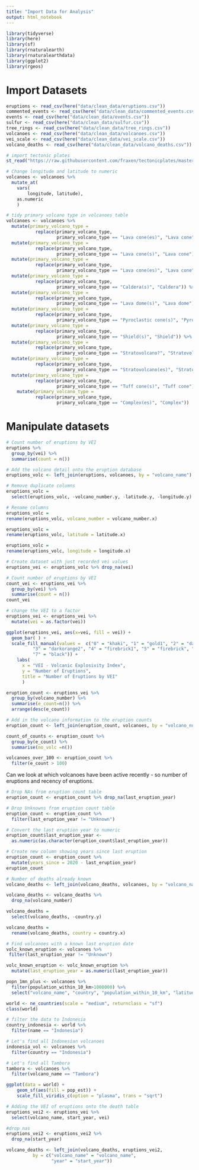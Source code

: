 ```yaml
---
title: "Import Data for Analysis"
output: html_notebook
---
```


```r
library(tidyverse)
library(here)
library(sf)
library(rnaturalearth)
library(rnaturalearthdata)
library(ggplot2)
library(rgeos)
```

# Import Datasets
```r
eruptions <- read_csv(here("data/clean_data/eruptions.csv"))
commented_events <- read_csv(here("data/clean_data/commented_events.csv"))
events <- read_csv(here("data/clean_data/events.csv"))
sulfur <- read_csv(here("data/clean_data/sulfur.csv"))
tree_rings <- read_csv(here("data/clean_data/tree_rings.csv"))
volcanoes <- read_csv(here("data/clean_data/volcanoes.csv"))
vei_scale <- read_csv(here("data/clean_data/vei_scale.csv"))
volcano_deaths <- read_csv(here("data/clean_data/volcano_deaths.csv"))
```

```r
# import tectonic plates 
st_read("https://raw.githubusercontent.com/fraxen/tectonicplates/master/GeoJSON/PB2002_plates.json") -> tectonic_plates
```

```r
# Change longitude and latitude to numeric
volcanoes <- volcanoes %>% 
  mutate_at(
    vars(
        longitude, latitude),
    as.numeric
    ) 
```

```r
# tidy primary volcano type in volcanoes table
volcanoes <- volcanoes %>% 
  mutate(primary_volcano_type = 
           replace(primary_volcano_type, 
                   primary_volcano_type == "Lava cone(es)", "Lava cone")) %>% 
  mutate(primary_volcano_type = 
           replace(primary_volcano_type, 
                   primary_volcano_type == "Lava cone(s)", "Lava cone")) %>% 
  mutate(primary_volcano_type = 
           replace(primary_volcano_type, 
                   primary_volcano_type == "Lava cone(es)", "Lava cone")) %>% 
  mutate(primary_volcano_type = 
           replace(primary_volcano_type, 
                   primary_volcano_type == "Caldera(s)", "Caldera")) %>% 
  mutate(primary_volcano_type = 
           replace(primary_volcano_type, 
                   primary_volcano_type == "Lava dome(s)", "Lava dome")) %>% 
  mutate(primary_volcano_type = 
           replace(primary_volcano_type, 
                   primary_volcano_type == "Pyroclastic cone(s)", "Pyroclastic cone")) %>% 
  mutate(primary_volcano_type = 
           replace(primary_volcano_type, 
                   primary_volcano_type == "Shield(s)", "Shield")) %>% 
  mutate(primary_volcano_type = 
           replace(primary_volcano_type, 
                   primary_volcano_type == "Stratovolcano?", "Stratovolcano")) %>% 
  mutate(primary_volcano_type = 
           replace(primary_volcano_type, 
                   primary_volcano_type == "Stratovolcano(es)", "Stratovolcano")) %>% 
  mutate(primary_volcano_type = 
           replace(primary_volcano_type, 
                   primary_volcano_type == "Tuff cone(s)", "Tuff cone")) %>% 
    mutate(primary_volcano_type = 
           replace(primary_volcano_type, 
                   primary_volcano_type == "Complex(es)", "Complex")) 
```

# Manipulate datasets
```r
# Count number of eruptions by VEI
eruptions %>% 
  group_by(vei) %>% 
  summarise(count = n())
```

```r
# Add the volcano detail onto the eruption database
eruptions_volc <- left_join(eruptions, volcanoes, by = "volcano_name")
```

```r
# Remove duplicate columns
eruptions_volc = 
  select(eruptions_volc, -volcano_number.y, -latitude.y, -longitude.y)
```

```r
# Rename columns
eruptions_volc = 
rename(eruptions_volc, volcano_number = volcano_number.x)

eruptions_volc = 
rename(eruptions_volc, latitude = latitude.x)

eruptions_volc = 
rename(eruptions_volc, longitude = longitude.x)

```

```r
# Create dataset with just recorded vei values
eruptions_vei <- eruptions_volc %>% drop_na(vei)
```

```r
# Count number of eruptions by VEI
count_vei <- eruptions_vei %>% 
  group_by(vei) %>% 
  summarise(count = n())
count_vei
```

```r
# change the VEI to a factor
eruptions_vei <- eruptions_vei %>% 
  mutate(vei = as.factor(vei))
```

```r
ggplot(eruptions_vei, aes(x=vei, fill = vei)) +  
  geom_bar( ) +
  scale_fill_manual(values =  c("0" = "khaki", "1" = "gold1", "2" = "darkgoldenrod2",
          "3" = "darkorange2", "4" = "firebrick1", "5" = "firebrick", "6" = "firebrick4",
          "7" = "black")) +
    labs(
      x = "VEI - Volcanic Explosivity Index",
      y = "Number of Eruptions",
      title = "Number of Eruptions by VEI"
      ) 
```

```r
eruption_count <- eruptions_vei %>% 
  group_by(volcano_number) %>% 
  summarise(e_count=n()) %>% 
  arrange(desc(e_count))
```

```r
# Add in the volcano information to the eruption counts
eruption_count <- left_join(eruption_count, volcanoes, by = "volcano_number")
```

```r
count_of_counts <- eruption_count %>% 
  group_by(e_count) %>% 
  summarise(no_volc =n())
```


```r
volcanoes_over_100 <- eruption_count %>% 
  filter(e_count > 100)
```

Can we look at which volcanoes have been active recently - so number of eruptions and recency of eruptions.

```r
# Drop NAs from eruption count table
eruption_count <- eruption_count %>% drop_na(last_eruption_year)
```

```r
# Drop Unknowns from eruption count table
eruption_count <- eruption_count %>% 
  filter(last_eruption_year != "Unknown")
```

```r
# Convert the last eruption year to numeric
eruption_count$last_eruption_year <- 
  as.numeric(as.character(eruption_count$last_eruption_year))
```

```r
# Create new column showing years since last eruption
eruption_count <- eruption_count %>% 
  mutate(years_since = 2020 - last_eruption_year)
eruption_count
```

```r
# Number of deaths already known
volcano_deaths <- left_join(volcano_deaths, volcanoes, by = "volcano_name")
```

```r
volcano_deaths <- volcano_deaths %>% 
  drop_na(volcano_number)
```

```r
volcano_deaths = 
  select(volcano_deaths, -country.y)
```

```r
volcano_deaths = 
  rename(volcano_deaths, country = country.x)
```

```r
# Find volcanoes with a known last eruption date
volc_known_eruption <- volcanoes %>% 
 filter(last_eruption_year != "Unknown") 
```

```r
volc_known_eruption <- volc_known_eruption %>% 
  mutate(last_eruption_year = as.numeric(last_eruption_year))
```

```r
popn_1mn_plus <- volcanoes %>% 
  filter(population_within_10_km>1000000) %>% 
  select("volcano_name", "country", "population_within_10_km", "latitude", "longitude")
```

```r
world <- ne_countries(scale = "medium", returnclass = "sf")
class(world)
```

```r
# filter the data to Indonesia
country_indonesia <- world %>%
  filter(name == "Indonesia")
```


```r
# Let's find all Indonesian volcanoes
indonesia_vol <- volcanoes %>% 
  filter(country == "Indonesia")
```

```r
# Let's find all Tambora
tambora <- volcanoes %>% 
  filter(volcano_name == "Tambora")
```


```r
ggplot(data = world) +
    geom_sf(aes(fill = pop_est)) +
    scale_fill_viridis_c(option = "plasma", trans = "sqrt")
```




```r
# Adding the VEI of eruptions onto the death table
eruptions_vei2 <- eruptions_vei %>% 
  select(volcano_name, start_year, vei)

#drop nas
eruptions_vei2 <- eruptions_vei2 %>% 
  drop_na(start_year)
```

```r
volcano_deaths <- left_join(volcano_deaths, eruptions_vei2, 
          by = c("volcano_name" = "volcano_name",
                 "year" = "start_year"))

```





